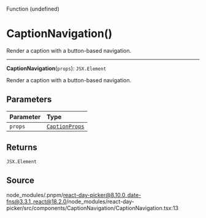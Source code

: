 <SectionTitle>Function (undefined)</SectionTitle>

# CaptionNavigation()

<Description>
Render a caption with a button-based navigation.
</Description>

---

<a id="undefined" name="undefined"></a>

<SignatureMemberIdentifier>**CaptionNavigation**(`props`): `JSX.Element`</SignatureMemberIdentifier>

Render a caption with a button-based navigation.

## Parameters

| Parameter | Type |
| :------ | :------ |
| `props` | [`CaptionProps`](/api/main/interfaces/CaptionProps.md) |

## Returns

`JSX.Element`

## Source

node\_modules/.pnpm/react-day-picker@8.10.0\_date-fns@3.3.1\_react@18.2.0/node\_modules/react-day-picker/src/components/CaptionNavigation/CaptionNavigation.tsx:13
